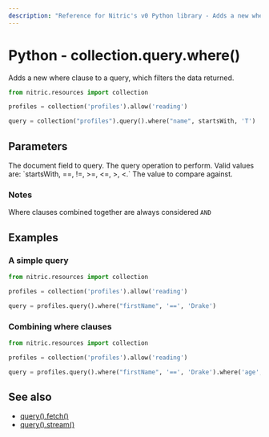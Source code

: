 ```yaml
---
description: "Reference for Nitric's v0 Python library - Adds a new where clause to a query, which filters the data returned."
---
```


# Python - collection.query.where()

Adds a new where clause to a query, which filters the data returned.

```python
from nitric.resources import collection

profiles = collection('profiles').allow('reading')

query = collection("profiles").query().where("name", startsWith, 'T')
```

## Parameters

<Properties>
  <Property name="field" required type="string">
    The document field to query.
  </Property>
  <Property name="operation" required type="string">
    The query operation to perform. Valid values are: `startsWith, ==, !=, >=, <=, >, <.`
  </Property>
  <Property name="value" required type="string or number">
    The value to compare against.
  </Property>
</Properties>

### Notes

Where clauses combined together are always considered `AND`

## Examples

### A simple query

```python
from nitric.resources import collection

profiles = collection('profiles').allow('reading')

query = profiles.query().where("firstName", '==', 'Drake')
```

### Combining where clauses

```python
from nitric.resources import collection

profiles = collection('profiles').allow('reading')

query = profiles.query().where("firstName", '==', 'Drake').where('age', '>=', 21)
```

## See also

- [query().fetch()](./collection-query-fetch)
- [query().stream()](./collection-query-stream)
